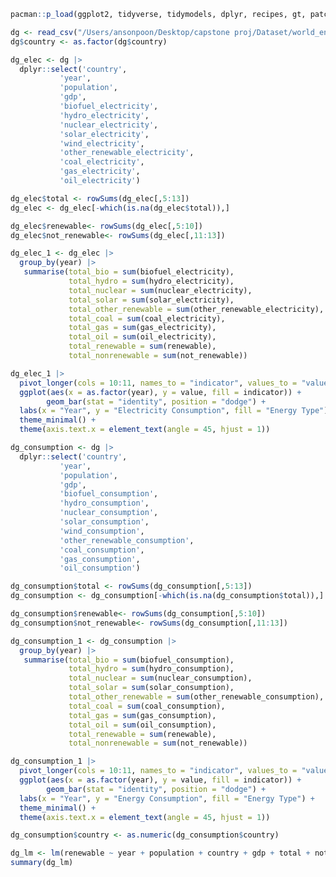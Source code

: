 ```r
pacman::p_load(ggplot2, tidyverse, tidymodels, dplyr, recipes, gt, patchwork, vip)
```

```r
dg <- read_csv("/Users/ansonpoon/Desktop/capstone proj/Dataset/world_energy_consumption.csv")
dg$country <- as.factor(dg$country)
```

```r
dg_elec <- dg |> 
  dplyr::select('country', 
           'year',
           'population',
           'gdp',
           'biofuel_electricity', 
           'hydro_electricity',
           'nuclear_electricity',
           'solar_electricity',
           'wind_electricity', 
           'other_renewable_electricity',
           'coal_electricity',
           'gas_electricity',
           'oil_electricity')
```

```r
dg_elec$total <- rowSums(dg_elec[,5:13])
dg_elec <- dg_elec[-which(is.na(dg_elec$total)),]
```
```r
dg_elec$renewable<- rowSums(dg_elec[,5:10])
dg_elec$not_renewable<- rowSums(dg_elec[,11:13])
```

```r
dg_elec_1 <- dg_elec |> 
  group_by(year) |> 
   summarise(total_bio = sum(biofuel_electricity),
             total_hydro = sum(hydro_electricity),
             total_nuclear = sum(nuclear_electricity),
             total_solar = sum(solar_electricity),
             total_other_renewable = sum(other_renewable_electricity),
             total_coal = sum(coal_electricity),
             total_gas = sum(gas_electricity),
             total_oil = sum(oil_electricity),
             total_renewable = sum(renewable),
             total_nonrenewable = sum(not_renewable))
```

```r
dg_elec_1 |> 
  pivot_longer(cols = 10:11, names_to = "indicator", values_to = "value") |> 
  ggplot(aes(x = as.factor(year), y = value, fill = indicator)) +
        geom_bar(stat = "identity", position = "dodge") +
  labs(x = "Year", y = "Electricity Consumption", fill = "Energy Type") +
  theme_minimal() +
  theme(axis.text.x = element_text(angle = 45, hjust = 1))
```

```r
dg_consumption <- dg |> 
  dplyr::select('country', 
           'year',
           'population',
           'gdp',
           'biofuel_consumption', 
           'hydro_consumption',
           'nuclear_consumption',
           'solar_consumption',
           'wind_consumption', 
           'other_renewable_consumption',
           'coal_consumption',
           'gas_consumption',
           'oil_consumption')
```

```r
dg_consumption$total <- rowSums(dg_consumption[,5:13])
dg_consumption <- dg_consumption[-which(is.na(dg_consumption$total)),]
```
```r
dg_consumption$renewable<- rowSums(dg_consumption[,5:10])
dg_consumption$not_renewable<- rowSums(dg_consumption[,11:13])
```

```r
dg_consumption_1 <- dg_consumption |> 
  group_by(year) |> 
   summarise(total_bio = sum(biofuel_consumption),
             total_hydro = sum(hydro_consumption),
             total_nuclear = sum(nuclear_consumption),
             total_solar = sum(solar_consumption),
             total_other_renewable = sum(other_renewable_consumption),
             total_coal = sum(coal_consumption),
             total_gas = sum(gas_consumption),
             total_oil = sum(oil_consumption),
             total_renewable = sum(renewable),
             total_nonrenewable = sum(not_renewable))
```

```r
dg_consumption_1 |> 
  pivot_longer(cols = 10:11, names_to = "indicator", values_to = "value") |> 
  ggplot(aes(x = as.factor(year), y = value, fill = indicator)) +
        geom_bar(stat = "identity", position = "dodge") +
  labs(x = "Year", y = "Energy Consumption", fill = "Energy Type") +
  theme_minimal() +
  theme(axis.text.x = element_text(angle = 45, hjust = 1))
```

```r
dg_consumption$country <- as.numeric(dg_consumption$country)
```


```r
dg_lm <- lm(renewable ~ year + population + country + gdp + total + not_renewable, data = dg_consumption)
summary(dg_lm)
```

